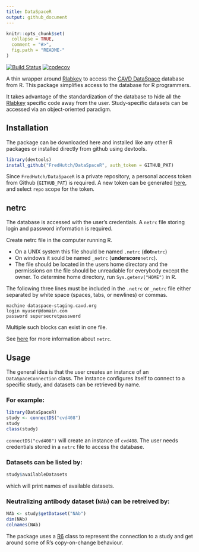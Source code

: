 ```yaml
---
title: DataSpaceR
output: github_document
---
```


<!-- README.md is generated from README.Rmd. Please edit that file -->

```r
knitr::opts_chunk$set(
  collapse = TRUE,
  comment = "#>",
  fig.path = "README-"
)
```

[![Build Status](https://travis-ci.org/FredHutcgh/DataSpaceR.svg?branch=master)](https://travis-ci.org/FredHutch/DataSpaceR)
[![codecov](https://codecov.io/gh/FredHutcgh/DataSpaceR/branch/master/graph/badge.svg)](https://codecov.io/gh/FFredHutch/DataSpaceR/branch/master)


A thin wrapper around [Rlabkey](https://cran.r-project.org/web/packages/Rlabkey/index.html) to access the [CAVD DataSpace](https://dataspace-staging.cavd.org)
database from R. This package simplifies access to the database for R programmers.

It takes advantage of the standardization of the database to hide all 
the [Rlabkey](https://cran.r-project.org/web/packages/Rlabkey/index.html) 
specific code away from the user. Study-specific datasets can be accessed via 
an object-oriented paradigm.


## Installation

The package can be downloaded here and installed like any other R packages or 
installed directly from github using devtools.

```r
library(devtools)
install_github("FredHutch/DataSpaceR", auth_token = GITHUB_PAT)
```

Since `FredHutch/DataSpaceR` is a private repository, a personal access token 
from Github (`GITHUB_PAT`) is required. A new token can be generated [here](https://github.com/settings/tokens), and select `repo` scope for the token.


## netrc

The database is accessed with the user's credentials. A `netrc` file storing 
login and password information is required.

Create netrc file in the computer running R.

* On a UNIX system this file should be named `.netrc` (**dot**`netrc`) 
* On windows it sould be named `_netrc` (**underscore**`netrc`). 
* The file should be located in the users home directory and the permissions
on the file should be unreadable for everybody except the owner. To determine
home directory, run `Sys.getenv("HOME")` in R.

The following three lines must be included in the `.netrc` or `_netrc` file 
either separated by white space (spaces, tabs, or newlines) or commas.

```
machine dataspace-staging.cavd.org
login myuser@domain.com
password supersecretpassword
```

Multiple such blocks can exist in one file.

See [here](https://www.labkey.org/wiki/home/Documentation/page.view?name=netrc) 
for more information about `netrc`.


## Usage

The general idea is that the user creates an instance of an 
`DataSpaceConnection` class. The instance configures itself to connect to 
a specific study, and datasets can be retrieved by name.


### For example:

```r
library(DataSpaceR)
study <- connectDS("cvd408")
study
class(study)
```

`connectDS("cvd408")` will create an instance of `cvd408`. The user needs 
credentials stored in a `netrc` file to access the database. 


### Datasets can be listed by:

```r
study$availableDatasets
```

which will print names of available datasets.


### Neutralizing antibody dataset (`NAb`) can be retreived by:

```r
NAb <- study$getDataset("NAb")
dim(NAb)
colnames(NAb)
```

The package uses a [R6](https://cran.r-project.org/web/packages/R6/index.html) 
class to represent the connection to a study and get around some of R's 
copy-on-change behaviour.
